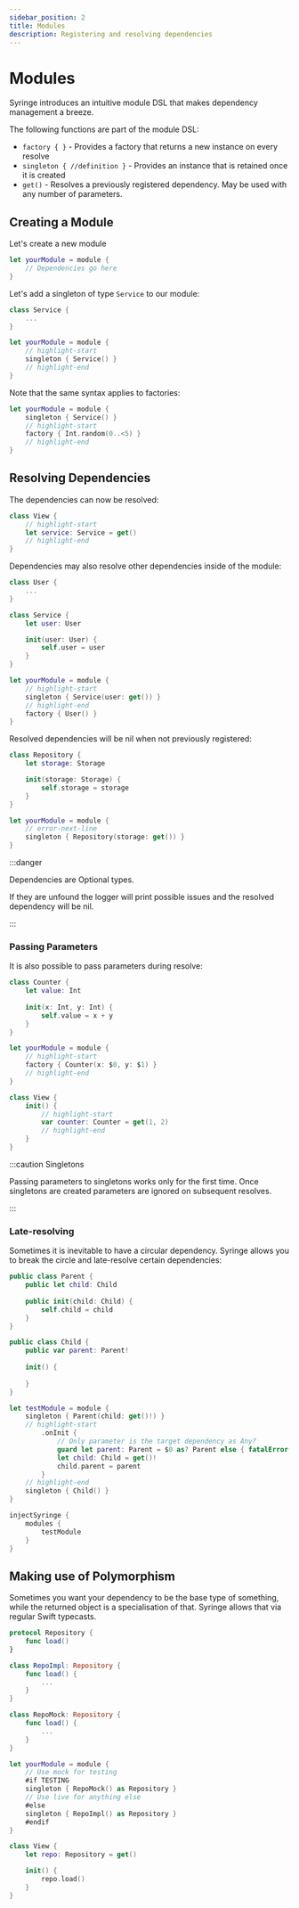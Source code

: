 ```yaml
---
sidebar_position: 2
title: Modules
description: Registering and resolving dependencies
---
```

# Modules
Syringe introduces an intuitive module DSL that makes dependency management a breeze.

The following functions are part of the module DSL:
- `factory { }` - Provides a factory that returns a new instance on every resolve
- `singleton { //definition }` - Provides an instance that is retained once it is created
- `get()` - Resolves a previously registered dependency. May be used with any number of parameters.

## Creating a Module
Let's create a new module

```swift
let yourModule = module {
    // Dependencies go here
}
```

Let's add a singleton of type `Service` to our module:
```swift
class Service {
    ...
}

let yourModule = module {
    // highlight-start
    singleton { Service() }
    // highlight-end
}
```

Note that the same syntax applies to factories:
```swift
let yourModule = module {
    singleton { Service() }
    // highlight-start
    factory { Int.random(0..<5) }
    // highlight-end
}
```

## Resolving Dependencies

The dependencies can now be resolved:
```swift
class View {
    // highlight-start
    let service: Service = get()
    // highlight-end
}
```

Dependencies may also resolve other dependencies inside of the module:
```swift
class User {
    ...
}

class Service {
    let user: User

    init(user: User) {
        self.user = user
    }
}

let yourModule = module {
    // highlight-start
    singleton { Service(user: get()) }
    // highlight-end
    factory { User() }
}
```

Resolved dependencies will be nil when not previously registered:
```swift
class Repository {
    let storage: Storage

    init(storage: Storage) {
        self.storage = storage
    }
}

let yourModule = module {
    // error-next-line
    singleton { Repository(storage: get()) }
}
```

:::danger 

Dependencies are Optional types. 

If they are unfound the logger will print possible issues and the resolved dependency will be nil.

:::

### Passing Parameters

It is also possible to pass parameters during resolve:
```swift
class Counter {
    let value: Int 
    
    init(x: Int, y: Int) {
        self.value = x + y
    }
}

let yourModule = module {
    // highlight-start
    factory { Counter(x: $0, y: $1) }
    // highlight-end
}

class View {
    init() {
        // highlight-start
        var counter: Counter = get(1, 2)
        // highlight-end
    }
}
```

:::caution Singletons 

Passing parameters to singletons works only for the first time. Once singletons are created parameters are ignored on subsequent resolves.

:::

### Late-resolving
Sometimes it is inevitable to have a circular dependency. Syringe allows you to break the circle and late-resolve certain dependencies:
```swift
public class Parent {
    public let child: Child
    
    public init(child: Child) {
        self.child = child
    }
}

public class Child {
    public var parent: Parent!
    
    init() {
        
    }
}

let testModule = module {
    singleton { Parent(child: get()!) }
    // highlight-start
        .onInit {
            // Only parameter is the target dependency as Any?
            guard let parent: Parent = $0 as? Parent else { fatalError() }
            let child: Child = get()!
            child.parent = parent
        }
    // highlight-end
    singleton { Child() }
}

injectSyringe {
    modules {
        testModule
    }
}
```

## Making use of Polymorphism

Sometimes you want your dependency to be the base type of something, while the returned object is a specialisation of that. Syringe allows that via regular Swift typecasts.

```swift
protocol Repository {
    func load()
}

class RepoImpl: Repository {
    func load() {
        ...
    }
}

class RepoMock: Repository {
    func load() {
        ...
    }
}

let yourModule = module {
    // Use mock for testing
    #if TESTING
    singleton { RepoMock() as Repository }
    // Use live for anything else
    #else
    singleton { RepoImpl() as Repository }
    #endif
}

class View {
    let repo: Repository = get()

    init() {
        repo.load()
    }
}
```